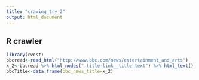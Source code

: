 ```yaml
---
title: "crawing_try_2"
output: html_document
---
```

## R crawler
```r
library(rvest)
bbcread<-read_html("http://www.bbc.com/news/entertainment_and_arts")
x_2<-bbcread %>% html_nodes(".title-link__title-text") %>% html_text() 
bbcTitle<-data.frame(bbc_news_title=x_2)
```

